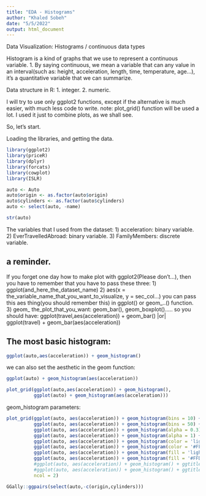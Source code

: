 ```yaml
---
title: "EDA - Histograms"
author: "Khaled Sobeh"
date: "5/5/2022"
output: html_document
---
```


Data Visualization: Histograms / continuous data types 


Histogram is a kind of graphs that we use to represent a continuous variable.
1. By saying continuous, we mean a variable that can any value in an interval(such as: height, acceleration, length, time, temperature, age...), it's a quantitative variable that we can summarize.

Data structure in R: 
1. integer.
2. numeric.


I will try to use only ggplot2 functions, except if the alternative is much easier, with much less code to write. 
note: plot_grid() function will be used a lot. I used it just to combine plots, as we shall see.

So, let's start.

Loading the libraries, and getting the data.
```r
library(ggplot2)
library(priceR)
library(dplyr)
library(forcats)
library(cowplot)
library(ISLR)
```

```r
auto <- Auto
auto$origin <- as.factor(auto$origin)
auto$cylinders <- as.factor(auto$cylinders)
auto <- select(auto, -name)
```
```r
str(auto)
```

The variables that I used from the dataset:
1) acceleration: binary variable.
2) EverTravelledAbroad: binary variable.
3) FamilyMembers: discrete variable.

## a reminder.
If you forget one day how to make plot with ggplot2(Please don't...), then you have to remember that you have to pass these three:
1) ggplot(and_here_the_dataset_name)
2) aes(x = the_variable_name_that_you_want_to_visualize, y = sec_col...)
you can pass this aes thing(you should remember this) in ggplot() or geom_..() function.
3) geom_ the_plot_that_you_want: geom_bar(), geom_boxplot().....
so you should have:
ggplot(travel,aes(acceleration)) + geom_bar() |or| ggplot(travel) + geom_bar(aes(acceleration))


## The most basic histogram:
```r
ggplot(auto,aes(acceleration)) + geom_histogram()
```

we can also set the aesthetic in the geom function:
```r
ggplot(auto) + geom_histogram(aes(acceleration))
```

```r
plot_grid(ggplot(auto,aes(acceleration)) + geom_histogram(),
          ggplot(auto) + geom_histogram(aes(acceleration)))
```


geom_histogram parameters:
```r

plot_grid(ggplot(auto, aes(acceleration)) + geom_histogram(bins = 10) + ggtitle("bins = 10"),
          ggplot(auto, aes(acceleration)) + geom_histogram(bins = 50) + ggtitle("bins = 50"),
          ggplot(auto, aes(acceleration)) + geom_histogram(alpha = 0.3) + ggtitle("alpha = 0.3"),
          ggplot(auto, aes(acceleration)) + geom_histogram(alpha = 1) + ggtitle("alpha = 1"),
          ggplot(auto, aes(acceleration)) + geom_histogram(color = 'lightblue') + ggtitle("color = 'lightblue'"),
          ggplot(auto, aes(acceleration)) + geom_histogram(color = '#FFDB6D') + ggtitle("color = #FFDB6D"),
          ggplot(auto, aes(acceleration)) + geom_histogram(fill = 'lightblue') + ggtitle("fill = 'lightblue'"),
          ggplot(auto, aes(acceleration)) + geom_histogram(fill = '#FFDB6D') + ggtitle("fill = #FFDB6D"),
          #ggplot(auto, aes(acceleration)) + geom_histogram() + ggtitle(""),
          #ggplot(auto, aes(acceleration)) + geom_histogram() + ggtitle(""),
          ncol = 2)
```









```r
GGally::ggpairs(select(auto,-c(origin,cylinders)))
```












